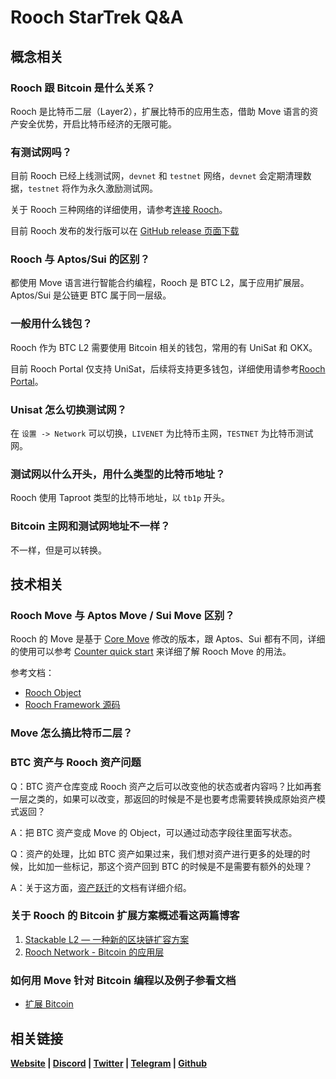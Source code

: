 # Rooch StarTrek Q&A

## 概念相关

### Rooch 跟 Bitcoin 是什么关系？

Rooch 是比特币二层（Layer2），扩展比特币的应用生态，借助 Move 语言的资产安全优势，开启比特币经济的无限可能。

### 有测试网吗？

目前 Rooch 已经上线测试网，`devnet` 和 `testnet` 网络，`devnet` 会定期清理数据，`testnet` 将作为永久激励测试网。

关于 Rooch 三种网络的详细使用，请参考[连接 Rooch](../../build/getting-started/connect-to-rooch)。

目前 Rooch 发布的发行版可以在 [GitHub release 页面下载](https://github.com/rooch-network/rooch/releases)

### Rooch 与 Aptos/Sui 的区别？

都使用 Move 语言进行智能合约编程，Rooch 是 BTC L2，属于应用扩展层。Aptos/Sui 是公链更 BTC 属于同一层级。

### 一般用什么钱包？

Rooch 作为 BTC L2 需要使用 Bitcoin 相关的钱包，常用的有 UniSat 和 OKX。

目前 Rooch Portal 仅支持 UniSat，后续将支持更多钱包，详细使用请参考[Rooch Portal](https://rooch.network/zh-CN/learn/miscellaneous/portal)。

### Unisat 怎么切换测试网？

在 `设置 -> Network` 可以切换，`LIVENET` 为比特币主网，`TESTNET` 为比特币测试网。

### 测试网以什么开头，用什么类型的比特币地址？

Rooch 使用 Taproot 类型的比特币地址，以 `tb1p` 开头。

### Bitcoin 主网和测试网地址不一样？

不一样，但是可以转换。

## 技术相关

### Rooch Move 与 Aptos Move / Sui Move 区别？

Rooch 的 Move 是基于 [Core Move](https://github.com/move-language/move) 修改的版本，跟 Aptos、Sui 都有不同，详细的使用可以参考 [Counter quick start](../../build/tutorial/counter) 来详细了解 Rooch Move 的用法。

参考文档：

- [Rooch Object](https://rooch.network/zh-CN/learn/core-concepts/objects/object)
- [Rooch Framework 源码](https://github.com/rooch-network/rooch/tree/main/frameworks)

### Move 怎么搞比特币二层？

### BTC 资产与 Rooch 资产问题

Q：BTC 资产仓库变成 Rooch 资产之后可以改变他的状态或者内容吗？比如再套一层之类的，如果可以改变，那返回的时候是不是也要考虑需要转换成原始资产模式返回？

A：把 BTC 资产变成 Move 的 Object，可以通过动态字段往里面写状态。

Q：资产的处理，比如 BTC 资产如果过来，我们想对资产进行更多的处理的时候，比如加一些标记，那这个资产回到 BTC 的时候是不是需要有额外的处理？

A：关于这方面，[资产跃迁](https://rooch.network/zh-CN/learn/in-depth-tech/client-side-validation.zh-CN#%E8%B5%84%E4%BA%A7%E8%B7%83%E8%BF%81%E5%8D%8F%E8%AE%AEasset-leap-protocol)的文档有详细介绍。

### 关于 Rooch 的 Bitcoin 扩展方案概述看这两篇博客

1. [Stackable L2 — 一种新的区块链扩容方案](https://rooch.network/zh-CN/blog/stackable-l2)
2. [Rooch Network - Bitcoin 的应用层](https://rooch.network/zh-CN/blog/the-application-layer-of-bitcoin)

### 如何用 Move 针对 Bitcoin 编程以及例子参看文档

- [扩展 Bitcoin](https://rooch.network/zh-CN/build/bitcoin)

## 相关链接

**[Website](https://rooch.network/) | [Discord](https://discord.com/invite/rooch) | [Twitter](https://x.com/RoochNetwork) | [Telegram](https://t.me/roochnetwork) | [Github](https://github.com/rooch-network/)**

